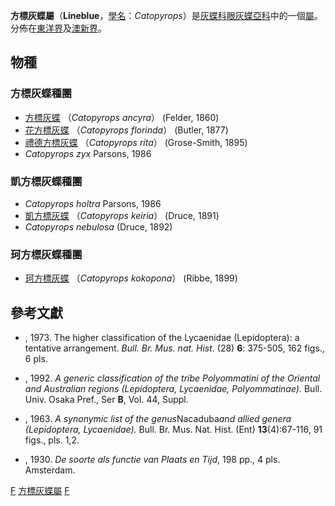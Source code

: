 {{NoteTA
|G1=Butterfly
}}
{{Automatic Taxobox
| taxon = Catopyrops
| authority = Toxopeus, 1929
| image = CatopyropsAncyraAncyraMFUpUnAC1.jpg
| image_caption = 方標灰蝶指名亞種
| type_species = [[方標灰蝶|方標灰蝶]]<br />''Lycaena ancyra''
| type_species_authority = C. Felder, 1860
| subdivision_ranks = [[物種|物種]]
| subdivision = 有8種，詳見正文。
| synonyms =
}}

'''方標灰蝶屬'''（'''Lineblue'''，[[學名|學名]]：''Catopyrops''）是[[灰蝶科|灰蝶科]][[眼灰蝶亞科|眼灰蝶亞科]]中的一個[[屬|屬]]。分佈在[[東洋界|東洋界]]及[[澳新界|澳新界]]。

== 物種 ==
=== 方標灰蝶種團 ===
* [[方標灰蝶|方標灰蝶]] （''Catopyrops ancyra''） (Felder, 1860)
* [[花方標灰蝶|花方標灰蝶]] （''Catopyrops florinda''） (Butler, 1877)
* [[禮德方標灰蝶|禮德方標灰蝶]] （''Catopyrops rita''） (Grose-Smith, 1895)
* ''Catopyrops zyx'' Parsons, 1986

=== 凱方標灰蝶種團 ===
* ''Catopyrops holtra'' Parsons, 1986
* [[凱方標灰蝶|凱方標灰蝶]] （''Catopyrops keiria''） (Druce, 1891)
* ''Catopyrops nebulosa'' (Druce, 1892)

=== 珂方標灰蝶種團 ===
* [[珂方標灰蝶|珂方標灰蝶]] （''Catopyrops kokopona''） (Ribbe, 1899)

== 參考文獻 ==
{{reflist}}
*{{aut|Eliot, J. N.}}, 1973. The higher classification of the Lycaenidae (Lepidoptera): a tentative arrangement. ''Bull. Br. Mus. nat. Hist''. (28) '''6''': 375-505, 162 figs., 6 pls.
*{{aut|Hirowatari, T.}}, 1992. ''A generic classification of the tribe Polyommatini of the Oriental and Australian regions (Lepidoptera, Lycaenidae, Polyommatinae).'' Bull. Univ. Osaka Pref., Ser '''B''', Vol. 44, Suppl.
*{{aut|Tite, G. E.}}, 1963. ''A synonymic list of the genus ''Nacaduba'' and allied genera (Lepidoptera, Lycaenidae).'' Bull. Br. Mus. Nat. Hist. (Ent) '''13'''(4):67-116, 91 figs., pls. 1,2.
*{{aut|Toxopeus, L. J.}}, 1930. ''De soorte als functie van Plaats en Tijd'', 198 pp., 4 pls. Amsterdam.

{{Commons category|Catopyrops}}

{{taxonbar}}
[[Category:_1929年描述的分类群|F]]
[[Category:方標灰蝶屬|]]
[[Category:眼灰蝶族|F]]